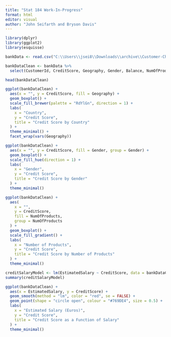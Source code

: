 ---
title: "Stat 184 Work-In-Progress"
format: html
editor: visual
author: "John Seifarth and Bryson Davis"
---

```{r}
library(dplyr)
library(ggplot2)
library(esquisse)
```

```{r}
bankData <- read.csv("C:\\Users\\jsei8\\Downloads\\archive\\Customer-Churn-Records.csv")

bankDataClean <- bankData %>%
  select(CustomerId, CreditScore, Geography, Gender, Balance, NumOfProducts, EstimatedSalary)

head(bankDataClean)
```

```{r}
ggplot(bankDataClean) +
  aes(x = "", y = CreditScore, fill = Geography) +
  geom_boxplot() +
  scale_fill_brewer(palette = "RdYlGn", direction = 1) +
  labs(
    x = "Country",
    y = "Credit Score",
    title = "Credit Score by Country"
  ) +
  theme_minimal() +
  facet_wrap(vars(Geography))
```

```{r}
ggplot(bankDataClean) +
  aes(x = "", y = CreditScore, fill = Gender, group = Gender) +
  geom_boxplot() +
  scale_fill_hue(direction = 1) +
  labs(
    x = "Gender",
    y = "Credit Score",
    title = "Credit Score by Gender"
  ) +
  theme_minimal()
```

```{r}
ggplot(bankDataClean) +
  aes(
    x = "",
    y = CreditScore,
    fill = NumOfProducts,
    group = NumOfProducts
  ) +
  geom_boxplot() +
  scale_fill_gradient() +
  labs(
    x = "Number of Products",
    y = "Credit Score",
    title = "Credit Score by Number of Products"
  ) +
  theme_minimal()
```

```{r}
creditSalaryModel <- lm(EstimatedSalary ~ CreditScore, data = bankDataClean)
summary(creditSalaryModel)

ggplot(bankDataClean) +
  aes(x = EstimatedSalary, y = CreditScore) +
  geom_smooth(method = "lm", color = "red", se = FALSE) +
  geom_point(shape = "circle open", colour = "#769DE4", size = 0.5) +
  labs(
    x = "Estimated Salary (Euros)",
    y = "Credit Score",
    title = "Credit Score as a Function of Salary"
  ) +
  theme_minimal()

```

